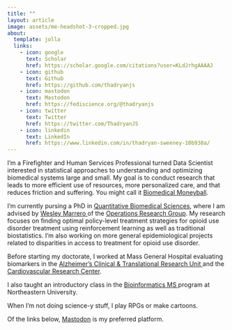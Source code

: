 ```yaml
---
title: ""
layout: article
image: assets/me-headshot-3-cropped.jpg
about:
  template: jolla
  links:
    - icon: google
      text: Scholar
      href: https://scholar.google.com/citations?user=KLdJrhgAAAAJ
    - icon: github
      text: Github
      href: https://github.com/thadryanjs
    - icon: mastodon
      text: Mastodon
      href: https://fediscience.org/@thadryanjs
    - icon: twitter
      text: Twitter
      href: https://twitter.com/ThadryanJS
    - icon: linkedin
      text: LinkedIn
      href: https://www.linkedin.com/in/thadryan-sweeney-10b938a/
---
```


I'm a Firefighter and Human Services Professional turned Data Scientist interested in statistical approaches to understanding and optimizing biomedical systems large and small. My goal is to conduct research that leads to more efficient use of resources, more personalized care, and that reduces friction and suffering. You might call it <a href=https://d3.harvard.edu/platform-digit/submission/optum-using-moneyball-analytics-to-provided-better-insights-in-healthcare/"> Biomedical Moneyball</a>.

I'm currently pursing a PhD in <a href="https://geiselmed.dartmouth.edu/qbs/">Quantitative Biomedical Sciences</a>, where I am advised by <a href="https://wesleymarrero.wixsite.com/home"> Wesley Marrero </a> of the <a href="https://or.engineering.dartmouth.edu"> Operations Research Group</a>. My research focuses on finding optimal policy-level treatment strategies for opioid use disorder treatment using reinforcement learning as well as traditional biostatistics. I'm also working on more general epidemiological projects related to disparities in access to treatment for opioid use disorder.

Before starting my doctorate, I worked at Mass General Hospital evaluating biomarkers in the <a href="https://www.actru.org/"> Alzheimer's Clinical & Translational Research Unit </a> and the <a href="https://cvrc.massgeneral.org/"> Cardiovascular Research Center</a>.

I also taught an introductory class in the
<a href="https://www.northeastern.edu/graduate/program/master-of-science-in-bioinformatics-online-14245/">Bioinformatics MS </a>
program at Northeastern University.

When I'm not doing science-y stuff, I play RPGs or make cartoons.

Of the links below, <a rel="me" href="https://fediscience.org/@thadryanjs">Mastodon</a> is my preferred platform.

<!-- <a rel="me" href="https://fediscience.org/@thadryanjs">Mastodon</a> -->
